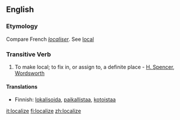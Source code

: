==English==

===Etymology===
Compare French ''[[localiser]]''. See [[local]]

===Transitive Verb===
{{en-verb|localiz|ing}}

# To make local; to fix in, or assign to, a definite place - [[H. Spencer]], [[Wordsworth]]

====Translations====

*Finnish: [[lokalisoida]], [[paikallistaa]], [[kotoistaa]]

[[it:localize]]
[[fi:localize]]
[[zh:localize]]